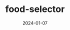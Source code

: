 ---
  title: "food-selector"
  date: "2024-01-07"
  description: "Food selector automation"
  repo: "https://github.com/jagmitg/food-selector"
  tags: [JavaScript, CSS, HTML]
  draft: false
---